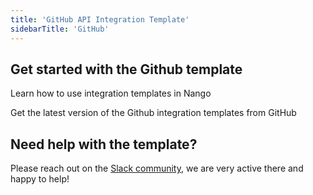 ```yaml
---
title: 'GitHub API Integration Template'
sidebarTitle: 'GitHub'
---
```


## Get started with the Github template

<Card title="How to use integration templates"
      href="/integration-templates/overview#how-to-use-integration-templates"
      icon="book-open">
    Learn how to use integration templates in Nango
</Card>

<Card title="Get the Github template"
      href="https://github.com/NangoHQ/nango/tree/master/integration-templates/github"
      icon="github">
    Get the latest version of the Github integration templates from GitHub
</Card>

## Need help with the template?
Please reach out on the [Slack community](https://nango.dev/slack), we are very active there and happy to help!